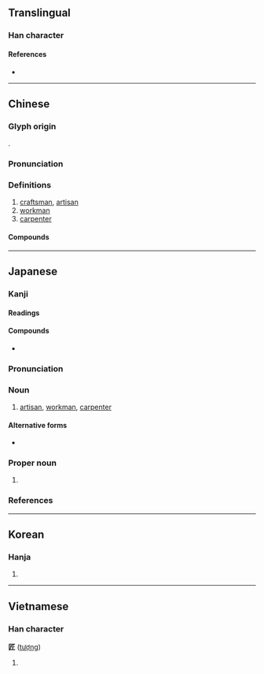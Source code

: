 {{character info/new}}
==Translingual==

===Han character===
{{Han char|rn=22|rad=匚|as=04|sn=6|four=71712|canj=SHML|ids=⿷匚斤}}

====References====
* {{Han ref|kx=0153.220|dkj=02605|dj=0345.110|hdz=10083.050|uh=5320|ud=21280|bh=A64B|bd=42571}}

----

==Chinese==
{{zh-forms|alt=匞}}

===Glyph origin===
{{Han etym}}
{{Han compound|匚|斤|ls=psc|c1=p|c2=s}}.

===Pronunciation===
{{zh-pron
|m=jiàng
|c=zoeng6
|mn=qz,xm:chhiōng/zz:chhiāng/qz:chiōng/qz,tw,xm:chhiūⁿ/zz:chhiōⁿ
|mn_note=chhiōng/chhiāng/chiōng - literary; chhiūⁿ/chhiōⁿ - vernacular
|mc=y
|oc=y
|cat=
}}

===Definitions===
{{zh-hanzi}}
# [[craftsman]], [[artisan]]
# [[workman]]
# [[carpenter]]

====Compounds====
{{zh-der|一代宗匠|丁匠|別具匠心|剃頭匠|劣匠|匠人|匠伯|匠作|匠師|匠心|匠心獨具|匠心獨運|匠意|匠成|匠戶|匠氏|匠氣|匠石|匠石斫鼻|匠石運斤|另具匠心|哲匠|大匠|大匠不斲|字匠|宗匠|將作大匠|將匠|小爐兒匠|工匠|巧匠|巨匠|弓匠|心匠|意匠|打鐵匠|把式匠|接骨匠|摟包兒匠|教書匠|木匠|木匠戴枷|桶匠|梓匠|梓匠輪輿|棚匠|機匠|毛毛匠|油漆匠|泥水匠|泥瓦匠|漆匠|獨具匠心|理髮匠|瓦匠|畫匠|皮匠|石匠|篾匠|繡匠|能工巧匠|臭皮匠|良匠|花匠|裱糊匠|解匠|郢匠|郢匠揮斤|都料匠|醫匠|針筆匠|銀匠|銅匠|錫匠|鎖匠|鐵匠|雕刻匠|鞋匠}}

----

==Japanese==

===Kanji===
{{ja-kanji|grade=c|rs=匚04}}

====Readings====
{{ja-readings
|goon=ぞう<ざう
|kanon=しょう<しやう
|kun=たくみ-
}}

====Compounds====
{{der-top|Compounds}}
* {{ja-r|師匠|ししょう}}
{{der-bottom}}

===Pronunciation===
{{ja-pron|yomi=k|たくみ|acc=0|acc_ref=DJR,NHK|acc2=1|acc2_ref=DJR,NHK}}

===Noun===
{{ja-noun|たくみ}}

# [[artisan]], [[workman]], [[carpenter]]

====Alternative forms====
* {{l|ja|しょう|tr=shō}}

===Proper noun===
{{ja-pos|たくみ|proper}}

# {{given name|male|lang=ja|sort=たくみ}}

===References===
<references/>

----

==Korean==

===Hanja===
{{ko-hanja|hangeul=장|rv=jang|mr=chang}}

# {{defn|lang=ko|sort=匚04}}

----

==Vietnamese==

===Han character===
'''匠''' ([[tượng]])

# {{defn|lang=vi}}
